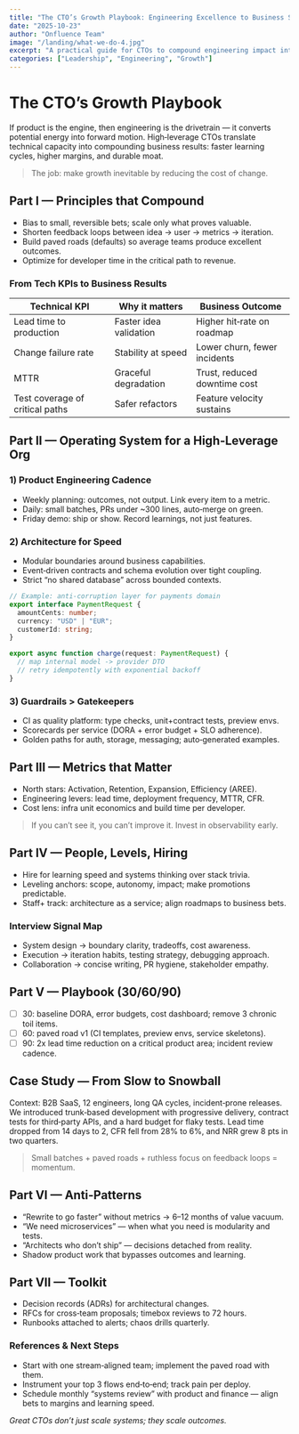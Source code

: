```yaml
---
title: "The CTO’s Growth Playbook: Engineering Excellence to Business Success"
date: "2025-10-23"
author: "Onfluence Team"
image: "/landing/what-we-do-4.jpg"
excerpt: "A practical guide for CTOs to compound engineering impact into durable business outcomes."
categories: ["Leadership", "Engineering", "Growth"]
---
```


# The CTO’s Growth Playbook

If product is the engine, then engineering is the drivetrain — it converts potential energy into forward motion. High‑leverage CTOs translate technical capacity into compounding business results: faster learning cycles, higher margins, and durable moat.

> The job: make growth inevitable by reducing the cost of change.

## Part I — Principles that Compound

- Bias to small, reversible bets; scale only what proves valuable.
- Shorten feedback loops between idea → user → metrics → iteration.
- Build paved roads (defaults) so average teams produce excellent outcomes.
- Optimize for developer time in the critical path to revenue.

### From Tech KPIs to Business Results

| Technical KPI | Why it matters | Business Outcome |
| --- | --- | --- |
| Lead time to production | Faster idea validation | Higher hit‑rate on roadmap |
| Change failure rate | Stability at speed | Lower churn, fewer incidents |
| MTTR | Graceful degradation | Trust, reduced downtime cost |
| Test coverage of critical paths | Safer refactors | Feature velocity sustains |

## Part II — Operating System for a High‑Leverage Org

### 1) Product Engineering Cadence

- Weekly planning: outcomes, not output. Link every item to a metric.
- Daily: small batches, PRs under ~300 lines, auto‑merge on green.
- Friday demo: ship or show. Record learnings, not just features.

### 2) Architecture for Speed

- Modular boundaries around business capabilities.
- Event‑driven contracts and schema evolution over tight coupling.
- Strict “no shared database” across bounded contexts.

```ts
// Example: anti-corruption layer for payments domain
export interface PaymentRequest {
  amountCents: number;
  currency: "USD" | "EUR";
  customerId: string;
}

export async function charge(request: PaymentRequest) {
  // map internal model -> provider DTO
  // retry idempotently with exponential backoff
}
```

### 3) Guardrails > Gatekeepers

- CI as quality platform: type checks, unit+contract tests, preview envs.
- Scorecards per service (DORA + error budget + SLO adherence).
- Golden paths for auth, storage, messaging; auto‑generated examples.

## Part III — Metrics that Matter

- North stars: Activation, Retention, Expansion, Efficiency (AREE).
- Engineering levers: lead time, deployment frequency, MTTR, CFR.
- Cost lens: infra unit economics and build time per developer.

> If you can’t see it, you can’t improve it. Invest in observability early.

## Part IV — People, Levels, Hiring

- Hire for learning speed and systems thinking over stack trivia.
- Leveling anchors: scope, autonomy, impact; make promotions predictable.
- Staff+ track: architecture as a service; align roadmaps to business bets.

### Interview Signal Map

- System design → boundary clarity, tradeoffs, cost awareness.
- Execution → iteration habits, testing strategy, debugging approach.
- Collaboration → concise writing, PR hygiene, stakeholder empathy.

## Part V — Playbook (30/60/90)

- [ ] 30: baseline DORA, error budgets, cost dashboard; remove 3 chronic toil items.
- [ ] 60: paved road v1 (CI templates, preview envs, service skeletons).
- [ ] 90: 2x lead time reduction on a critical product area; incident review cadence.

## Case Study — From Slow to Snowball

Context: B2B SaaS, 12 engineers, long QA cycles, incident‑prone releases. We introduced trunk‑based development with progressive delivery, contract tests for third‑party APIs, and a hard budget for flaky tests. Lead time dropped from 14 days to 2, CFR fell from 28% to 6%, and NRR grew 8 pts in two quarters.

> Small batches + paved roads + ruthless focus on feedback loops = momentum.

## Part VI — Anti‑Patterns

- “Rewrite to go faster” without metrics → 6–12 months of value vacuum.
- “We need microservices” — when what you need is modularity and tests.
- “Architects who don’t ship” — decisions detached from reality.
- Shadow product work that bypasses outcomes and learning.

## Part VII — Toolkit

- Decision records (ADRs) for architectural changes.
- RFCs for cross‑team proposals; timebox reviews to 72 hours.
- Runbooks attached to alerts; chaos drills quarterly.

### References & Next Steps

- Start with one stream‑aligned team; implement the paved road with them.
- Instrument your top 3 flows end‑to‑end; track pain per deploy.
- Schedule monthly “systems review” with product and finance — align bets to margins and learning speed.

_Great CTOs don’t just scale systems; they scale outcomes._


